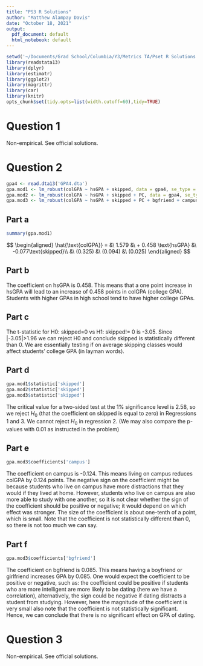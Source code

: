 ```yaml
---
title: "PS3 R Solutions"
author: "Matthew Alampay Davis"
date: "October 18, 2021"
output:
  pdf_document: default
  html_notebook: default
---
```


```r
setwd('~/Documents/Grad School/Columbia/Y3/Metrics TA/Pset R Solutions')
library(readstata13)
library(dplyr)
library(estimatr)
library(ggplot2)
library(magrittr)
library(car)
library(knitr)
opts_chunk$set(tidy.opts=list(width.cutoff=60),tidy=TRUE)
```
# Question 1 #

Non-empirical. See official solutions.

# Question 2 #

```r
gpa4 <- read.dta13('GPA4.dta')
gpa.mod1 <- lm_robust(colGPA ~ hsGPA + skipped, data = gpa4, se_type = 'stata')
gpa.mod2 <- lm_robust(colGPA ~ hsGPA + skipped + PC, data = gpa4, se_type = 'stata')
gpa.mod3 <- lm_robust(colGPA ~ hsGPA + skipped + PC + bgfriend + campus, data = gpa4, se_type = 'stata')
```

## Part a

```r
summary(gpa.mod1)
```

$$
\begin{aligned}
\hat{\text{colGPA}} = &\ 1.579 &\ + 0.458 \text{hsGPA} &\ -0.077\text{skipped}\\
                      &\ (0.325) &\ (0.094)            &\ (0.025)
\end{aligned}
$$

## Part b

The coefficient on hsGPA is 0.458. This means that a one point increase in hsGPA will lead to an increase of 0.458 points in colGPA (college GPA). Students with higher GPAs in high school tend to have higher college GPAs.

## Part c

The t-statistic for H0: skipped=0 vs H1: skipped!= 0 is -3.05. Since |-3.05|>1.96 we can reject H0 and conclude skipped is statistically different than 0. We are essentially testing if on average skipping classes would affect students’ college GPA (in layman words).

## Part d

```r
gpa.mod1$statistic['skipped']
gpa.mod2$statistic['skipped']
gpa.mod3$statistic['skipped']
```

The critical value for a two-sided test at the 1% significance level is 2.58, so we reject $H_0$ (that the coefficient on skipped is equal to zero) in Regressions 1 and 3. We cannot reject $H_0$ in regression 2. (We may also compare the p-values with 0.01 as instructed in the problem)

## Part e

```r
gpa.mod3$coefficients['campus']
```

The coefficient on campus is -0.124. This means living on campus reduces colGPA by 0.124 points. The negative sign on the coefficient might be because students who live on campus have more distractions that they would if they lived at home. However, students who live on campus are also more able to study with one another, so it is not clear whether the sign of the coefficient should be positive or negative; it would depend on which effect was stronger. The size of the coefficient is about one-tenth of a point, which is small. Note that the coefficient is not statistically different than 0, so there is not too much we can say.

## Part f

```r
gpa.mod3$coefficients['bgfriend']
```

The coefficient on bgfriend is 0.085. This means having a boyfriend or girlfriend increases GPA by 0.085. One would expect the coefficient to be positive or negative, such as: the coefficient could be positive if students who are more intelligent are more likely to be dating (here we have a correlation), alternatively, the sign could be negative if dating distracts a student from studying. However, here the magnitude of the coefficient is very small also note that the coefficient is not statistically significant. Hence, we can conclude that there is no significant effect on GPA of dating.

# Question 3

Non-empirical. See official solutions.
